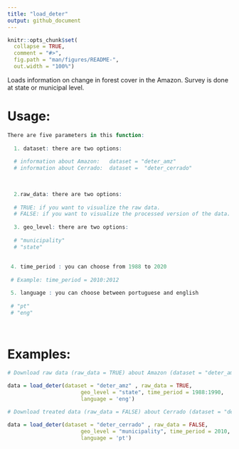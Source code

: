 ```yaml
---
title: "load_deter"
output: github_document
---
```


```r
knitr::opts_chunk$set(
  collapse = TRUE,
  comment = "#>",
  fig.path = "man/figures/README-",
  out.width = "100%")
```

Loads information on change in forest cover in the Amazon. Survey is done at state or municipal level.

# Usage:

```r
There are five parameters in this function:
  
  1. dataset: there are two options:
  
  # information about Amazon:   dataset = "deter_amz" 
  # information about Cerrado:  dataset =  "deter_cerrado"
  
  

  2.raw_data: there are two options:
  
  # TRUE: if you want to visualize the raw data.
  # FALSE: if you want to visualize the processed version of the data. 
  
  3. geo_level: there are two options: 
  
  # "municipality"
  # "state"
  
 
 4. time_period : you can choose from 1988 to 2020
  
 # Example: time_period = 2010:2012

 5. language : you can choose between portuguese and english
  
 # "pt"
 # "eng"

  
```


# Examples:

```r

# Download raw data (raw_data = TRUE) about Amazon (dataset = "deter_amz") by state (geo_level = "state") from 1988 to 1990 (time_period = 1988:1990) in english (language = 'eng')

data = load_deter(dataset = "deter_amz" , raw_data = TRUE,
                       geo_level = "state", time_period = 1988:1990,
                       language = 'eng') 

# Download treated data (raw_data = FALSE) about Cerrado (dataset = "deter_cerrado") by municipality (geo_level = "municipality") from 2010 (time_period = 2010) in portuguese (language = 'pt')

data = load_deter(dataset = "deter_cerrado" , raw_data = FALSE,
                       geo_level = "municipality", time_period = 2010,
                       language = 'pt') 

````
